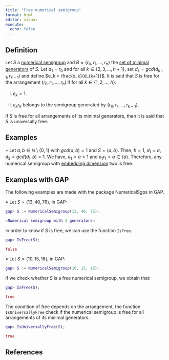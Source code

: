 ```yaml
---
title: "Free numerical semigroup"
format: html
editor: visual
execute: 
  echo: false
---
```


## Definition

Let $S$ a [numerical semigroup](./Basic-concepts/Numerical-semigroup.qmd) and $B = \{r_0, r_1, \ldots, r_h\}$ the [set of minimal generators](./Basic-concepts/Minimal-set-of-generators.qmd) of $S$. Let $d_1 = r_0$ and for all $k \in \{2, 3, \ldots, h+1\}$, set $d_k = gcd(d_{k-1}, r_{k-1})$ and define $e_k = \frac{d_k}{d_{k+1}}$. It is said that $S$ is free for the arrangement $(r_0, r_1, \ldots, r_h)$ if for all $k \in \{1, 2, \ldots, h\}$:

(i) $e_k > 1$.

(ii) $e_k r_k$ belongs to the semigroup generated by $\{r_0, r_1, \ldots, r_{k-1} \}$.

If $S$ is free for all arrangements of its minimal generators, then it is said that $S$ is universally free.

## Examples

$\circ$ Let $a,b \in \mathbb{N} \setminus \{0, 1\}$ with $gcd(a,b) = 1$ and $S = \langle a,b \rangle$. Then, $h = 1$, $d_1 = a, d_2 = gcd(d_1, b) = 1$. We have, $e_1 = a > 1$ and $e_1 r_1 = a \in \langle a \rangle$. Therefore, any numerical semigroup with [embedding dimension](./Basic-concepts/Embedding-dimension.qmd) two is free.

## Examples with GAP

The following examples are made with the package NumericalSgps in GAP.

$\diamond$ Let $S = \langle 13, 40, 76 \rangle$, in GAP:

```GAP
gap> S := NumericalSemigroup(13, 40, 76);

<Numerical semigroup with 3 generators>

```

In order to know if $S$ is free, we can use the function `IsFree`.

```GAP

gap> IsFree(S);

false
```

$\diamond$ Let $S = \langle 10, 15, 18 \rangle$, in GAP:

```GAP
gap> S := NumericalSemigroup(10, 15, 18);

```

If we check whether $S$ is a free numerical semigroup, we obtain that:

```GAP

gap> IsFree(S);

true

```

The condition of free depends on the arrangement, the function `IsUniversallyFree` check if the numerical semigroup is free for all arrangements of its minimal generators.

```GAP
gap> IsUniversallyFree(S);

true

```

## References

